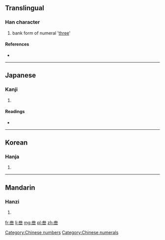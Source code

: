 {{also|三|參|叄}}
==Translingual==

===Han character===
{{Han char|rn=28|rad=厶|as=06|sn=8|four=|canj=戈大一一一 (IKMMM)}}

# bank form of numeral '[[three]]'

====References====
* {{Han ref|kx=0164.211|dkj=03089|dj=0372.270|hdz=10386.130|uh=53C1|ud=21441}}

[[Category:Chinese numbers]]
[[Category:Chinese numerals]]
----

==Japanese==

===Kanji===
{{ja-kanji|grade=|rs=厶06}}

# {{defn|Japanese|sort=厶06}}

====Readings====
* {{ja-readings|on=[[さん]] (san)|kun=[[みつ]] (mitsu)}}

----

==Korean==

===Hanja===
{{ko-hanja|hangeul=삼|rv=sam|mr=sam}}

# {{defn|Korean|sort=厶06}}

----

==Mandarin==

===Hanzi===
{{cmn-hanzi|tra=叄|pin=[[cēn]] ([[cen1]]), [[dēn]] ([[den1]]), [[sān]] ([[san1]]), [[sǎn]] ([[san3]]), [[shēn]] ([[shen1]])|wg=ts'en<sup>1</sup>, *<sup>1</sup>, san<sup>1</sup>, san<sup>3</sup>, shen<sup>1</sup>}}

# {{defn|Mandarin|sort=厶06}}

[[fr:叁]]
[[li:叁]]
[[mg:叁]]
[[pl:叁]]
[[zh:叁]]